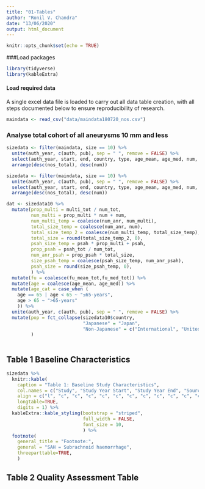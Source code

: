 ```yaml
---
title: "01-Tables"
author: "Ronil V. Chandra"
date: "13/06/2020"
output: html_document
---
```


```r
knitr::opts_chunk$set(echo = TRUE)
```

###Load packages

```r

library(tidyverse)
library(kableExtra)
```

#### Load required data

A single excel data file is loaded to carry out all data table creation, with all steps documented below to ensure reproducibility of research.

```r

maindata <- read_csv("data/maindata180720_nos.csv")
```


### Analyse total cohort of all aneurysms 10 mm and less 

```r

sizedata <- filter(maindata, size == 10) %>%
  unite(auth_year, c(auth, pub), sep = " ", remove = FALSE) %>%
  select(auth_year, start, end, country, type, age_mean, age_med, num, num_anr_tot, psah_tot, fu_mean_tot, fu_med_tot, rupt, rupt_psah, nos_total) %>%
  arrange(desc(nos_total), desc(num))

```

```r

sizedata <- filter(maindata, size == 10) %>%
  unite(auth_year, c(auth, pub), sep = " ", remove = FALSE) %>%
  select(auth_year, start, end, country, type, age_mean, age_med, num, num_anr_tot, psah_tot, fu_mean_tot, fu_med_tot, rupt, rupt_psah, nos_total) %>%
  arrange(desc(nos_total), desc(num))

```


```r
dat <- sizedata10 %>%
  mutate(prop_multi = multi_tot / num_tot,
         num_multi = prop_multi * num + num,
         num_multi_temp = coalesce(num_anr, num_multi),
         total_size_temp = coalesce(num_anr, num),
         total_size_temp_2 = coalesce(num_multi_temp, total_size_temp),
         total_size = round(total_size_temp_2, 0),
         psah_size_temp = psah * prop_multi + psah,
         prop_psah = psah_tot / num_tot,
         num_anr_psah = prop_psah * total_size,
         size_psah_temp = coalesce(psah_size_temp, num_anr_psah),
         psah_size = round(size_psah_temp, 0),
         ) %>%
  mutate(fu = coalesce(fu_mean_tot,fu_med_tot)) %>% 
  mutate(age = coalesce(age_mean, age_med)) %>%
  mutate(age_cat = case_when (
    age == 65 | age < 65 ~ "≤65-years",
    age > 65 ~ ">65-years"
    )) %>%
  unite(auth_year, c(auth, pub), sep = " ", remove = FALSE) %>%
  mutate(pop = fct_collapse(sizedata10$country, 
                            "Japanese" = "Japan", 
                            "Non-Japanese" = c("International", "United States", "Switzerland", "Australia", "Korea", "Singapore", "Poland", "China", "Germany", "United Kingdom", "Finland")) 
         )
        
```



## Table 1 Baseline Characteristics 


```r

sizedata %>%
  knitr::kable(
    caption = "Table 1: Baseline Study Characteristics",
    col.names = c("Study", "Study Year Start", "Study Year End", "Source Population", "Study Type", "Mean Age", "Median Age", "Number of Total Patients Observed", "Number of Total Aneurysms Observed", "Number of Total Patients with prior SAH Observed", "Mean Total Follow up (Months)", "Median Total Follow up (Months)", "Number of Patients with rupture", "Number of Patients with prior SAH and rupture", "NOS Quality Score"),
    align = c("l", "c", "c", "c", "c", "c", "c", "c", "c", "c", "c", "c", "c"),
    longtable=TRUE,
    digits = 1) %>%
  kableExtra::kable_styling(bootstrap = "striped", 
                            full_width = FALSE,
                            font_size = 10,
                            ) %>%
  footnote(
    general_title = "Footnote:",
    general = "SAH = Subrachnoid haemorrhage",
    threeparttable=TRUE,
    )


```


## Table 2 Quality Assessment Table


